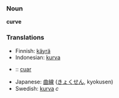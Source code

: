 === Noun ===
'''curve'''

=== Translations ===
*Finnish: [[käyrä]]
*Indonesian: [[kurva]]
*{{ga}}:: [[cuar]]
*Japanese: [[曲線]] ([[きょくせん]], kyokusen)
*Swedish: [[kurva]] ''c''